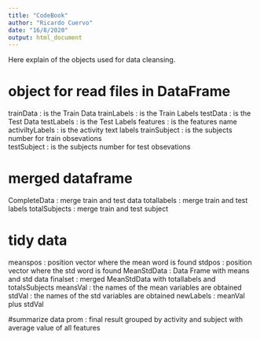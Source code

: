 ```yaml
---
title: "CodeBook"
author: "Ricardo Cuervo"
date: "16/8/2020"
output: html_document
---
```


Here explain of the objects used for data cleansing.

# object for read files in DataFrame

trainData : is the Train Data
trainLabels : is the Train Labels
testData : is the Test Data
testLabels : is the Test Labels
features : is the features name
activiltyLabels : is the activity text labels
trainSubject : is the subjects number for train obsevations  
testSubject : is the subjects number for test obsevations 

# merged dataframe

CompleteData : merge train and test data
totallabels : merge train and test labels
totalSubjects : merge train and test subject

# tidy data
meanspos : position vector where the mean word is found
stdpos : position vector where the std word is found
MeanStdData : Data Frame with means and std data
finalset : merged MeanStdData with totallabels and totalsSubjects
meansVal : the names of the mean variables are obtained
stdVal : the names of the std variables are obtained
newLabels : meanVal plus stdVal

#summarize data
prom : final result grouped by activity and subject with average value of all features
